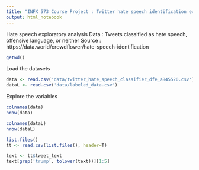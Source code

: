 ```yaml
---
title: "INFX 573 Course Project : Twitter hate speech identification exploratory analysis"" 
output: html_notebook
---
```


Hate speech exploratory analysis 
Data : Tweets classified as hate speech, offensive language, or neither
Source : https://data.world/crowdflower/hate-speech-identification

```r
getwd()
```
Load the datasets 
```r
data <- read.csv('data/twitter_hate_speech_classifier_dfe_a845520.csv')
dataL <- read.csv('data/labeled_data.csv')
```

Explore the variables 
```r
colnames(data)
nrow(data)

colnames(dataL)
nrow(dataL)

```
```r
list.files()
tt <- read.csv(list.files(), header=T)

text <- tt$tweet_text
text[grep('trump', tolower(text))][1:5]
```

